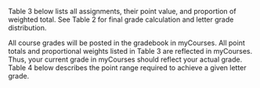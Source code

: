 \subsubsection{Individual and Team Performance}
Table 3 below lists all assignments, their point value, and proportion of weighted total. See Table 2 for final grade calculation and letter grade distribution.

\begin{table}[H]
\centering
\caption{Individual Assignments and Point Values}
\vspace{3mm}
\label{points}
\begin{tabular}{lllrlrr}
\hline
\bf{Assignment} & \bf{\em{n}} &  & \bf{Points} &  & \bf{Total} & \bf{Prop.} \\
\hline
Journal Article Critiques & 1 & $\times$ & 100 & = & 100 & .50\\
% Special Topics Team Presentations & 1 & $\times$ & 100 & = & 100 & .20\\
Individual Lab Assignments & 2 & $\times$ & 50 & = & 100 & .50 \\
% Culminating Assignment/Project & 1 & $\times$ & 100 & = & 100 & .50 \\
\multicolumn{4}{r}{\bf{Individual Performance Total}} & {\bf{=}} & {\bf{200}} & {\bf{1.00}} \\
\hline
\end{tabular}
\label{points}
\end{table}

\subsubsection{Final Grade Calculation}
All course grades will be posted in the gradebook in myCourses. All point totals and proportional weights listed in Table 3 are reflected in myCourses. Thus, your current grade in myCourses should reflect your actual grade. Table 4 below describes the point range required to achieve a given letter grade.

\begin{table}[H]
\begin{center}
\caption{Final Grade Point Range Requirements}
\label{finalgrades}
\vspace{3mm}
\begin{tabular}{cccc}
\hline
\bf{Grade} & \bf{Point Range} & \bf{Percentage} & \bf{Grade Points}\\
\hline
A & 180.00 -- 200.00 & 90 -- 100 & 4.0\\ 
B & 160.00 -- 178.00 & 80 -- 89  & 3.0\\ 
C & 140.00 -- 158.00 & 70 -- 79  & 2.0\\ 
D & 120.00 -- 138.00 & 60 -- 69  & 1.0\\ 
F & 000.00 -- 118.00 & 00 -- 59  & 0.0\\
\hline
\end{tabular}
\end{center}
\end{table}